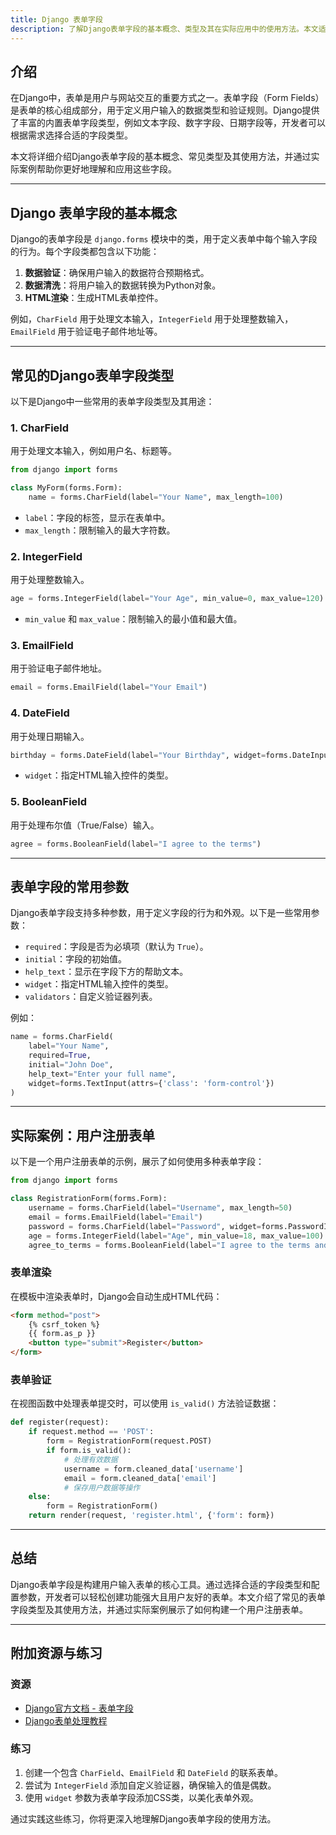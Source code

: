 ```yaml
---
title: Django 表单字段
description: 了解Django表单字段的基本概念、类型及其在实际应用中的使用方法。本文适合初学者，通过代码示例和实际案例帮助你掌握Django表单字段的核心知识。
---
```


## 介绍

在Django中，表单是用户与网站交互的重要方式之一。表单字段（Form Fields）是表单的核心组成部分，用于定义用户输入的数据类型和验证规则。Django提供了丰富的内置表单字段类型，例如文本字段、数字字段、日期字段等，开发者可以根据需求选择合适的字段类型。

本文将详细介绍Django表单字段的基本概念、常见类型及其使用方法，并通过实际案例帮助你更好地理解和应用这些字段。

---

## Django 表单字段的基本概念

Django的表单字段是 `django.forms` 模块中的类，用于定义表单中每个输入字段的行为。每个字段类都包含以下功能：

1. **数据验证**：确保用户输入的数据符合预期格式。
2. **数据清洗**：将用户输入的数据转换为Python对象。
3. **HTML渲染**：生成HTML表单控件。

例如，`CharField` 用于处理文本输入，`IntegerField` 用于处理整数输入，`EmailField` 用于验证电子邮件地址等。

---

## 常见的Django表单字段类型

以下是Django中一些常用的表单字段类型及其用途：

### 1. CharField
用于处理文本输入，例如用户名、标题等。

```python
from django import forms

class MyForm(forms.Form):
    name = forms.CharField(label="Your Name", max_length=100)
```

- `label`：字段的标签，显示在表单中。
- `max_length`：限制输入的最大字符数。

### 2. IntegerField
用于处理整数输入。

```python
age = forms.IntegerField(label="Your Age", min_value=0, max_value=120)
```

- `min_value` 和 `max_value`：限制输入的最小值和最大值。

### 3. EmailField
用于验证电子邮件地址。

```python
email = forms.EmailField(label="Your Email")
```

### 4. DateField
用于处理日期输入。

```python
birthday = forms.DateField(label="Your Birthday", widget=forms.DateInput(attrs={'type': 'date'}))
```

- `widget`：指定HTML输入控件的类型。

### 5. BooleanField
用于处理布尔值（True/False）输入。

```python
agree = forms.BooleanField(label="I agree to the terms")
```

---

## 表单字段的常用参数

Django表单字段支持多种参数，用于定义字段的行为和外观。以下是一些常用参数：

- `required`：字段是否为必填项（默认为 `True`）。
- `initial`：字段的初始值。
- `help_text`：显示在字段下方的帮助文本。
- `widget`：指定HTML输入控件的类型。
- `validators`：自定义验证器列表。

例如：

```python
name = forms.CharField(
    label="Your Name",
    required=True,
    initial="John Doe",
    help_text="Enter your full name",
    widget=forms.TextInput(attrs={'class': 'form-control'})
)
```

---

## 实际案例：用户注册表单

以下是一个用户注册表单的示例，展示了如何使用多种表单字段：

```python
from django import forms

class RegistrationForm(forms.Form):
    username = forms.CharField(label="Username", max_length=50)
    email = forms.EmailField(label="Email")
    password = forms.CharField(label="Password", widget=forms.PasswordInput)
    age = forms.IntegerField(label="Age", min_value=18, max_value=100)
    agree_to_terms = forms.BooleanField(label="I agree to the terms and conditions")
```

### 表单渲染

在模板中渲染表单时，Django会自动生成HTML代码：

```html
<form method="post">
    {% csrf_token %}
    {{ form.as_p }}
    <button type="submit">Register</button>
</form>
```

### 表单验证

在视图函数中处理表单提交时，可以使用 `is_valid()` 方法验证数据：

```python
def register(request):
    if request.method == 'POST':
        form = RegistrationForm(request.POST)
        if form.is_valid():
            # 处理有效数据
            username = form.cleaned_data['username']
            email = form.cleaned_data['email']
            # 保存用户数据等操作
    else:
        form = RegistrationForm()
    return render(request, 'register.html', {'form': form})
```

---

## 总结

Django表单字段是构建用户输入表单的核心工具。通过选择合适的字段类型和配置参数，开发者可以轻松创建功能强大且用户友好的表单。本文介绍了常见的表单字段类型及其使用方法，并通过实际案例展示了如何构建一个用户注册表单。

---

## 附加资源与练习

### 资源
- [Django官方文档 - 表单字段](https://docs.djangoproject.com/en/stable/ref/forms/fields/)
- [Django表单处理教程](https://docs.djangoproject.com/en/stable/topics/forms/)

### 练习
1. 创建一个包含 `CharField`、`EmailField` 和 `DateField` 的联系表单。
2. 尝试为 `IntegerField` 添加自定义验证器，确保输入的值是偶数。
3. 使用 `widget` 参数为表单字段添加CSS类，以美化表单外观。

通过实践这些练习，你将更深入地理解Django表单字段的使用方法。